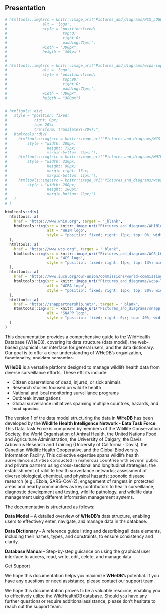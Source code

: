 ## Presentation {.unnumbered}

```r

# htmltools::img(src = knitr::image_uri("Pictures_and_diagrams/WCS_LOGOTYPE.png"), 
#                alt = 'logo', 
#                style = 'position:fixed; 
#                         top:0;
#                         right:0; 
#                         padding:70px;',
#                width = "300px", 
#                heigth = "300px")
# 
# 
# htmltools::img(src = knitr::image_uri("Pictures_and_diagrams/wcpa-logo.png"), 
#                alt = 'logo', 
#                style = 'position:fixed; 
#                         top:90;
#                         right:0; 
#                         padding:70px;',
#                width = "300px", 
#                heigth = "300px")


# htmltools::div(
#   style = "position: fixed;
#            right: 0px;
#            top: 20%;
#            transform: translateY(-20%);",
#   htmltools::div(
#     htmltools::img(src = knitr::image_uri("Pictures_and_diagrams/WCS_LOGOTYPE.png"),
#         style = "width: 200px; 
#                  height: 75px; 
#                  margin-bottom: 10px;"),
#     htmltools::img(src = knitr::image_uri("Pictures_and_diagrams/WHINlogo.png"),
#         style = "width: 220px; 
#                  height: 90px; 
#                  margin-right: 15px;
#                  margin-bottom: 10px;"),
#     htmltools::img(src = knitr::image_uri("Pictures_and_diagrams/wcpa-logo.png"),
#         style = "width: 200px; 
#                  height: 180px; 
#                  margin-bottom: 10px;")
#   )
# )

htmltools::div(
  htmltools::a(
    href = "https://www.whin.org", target = "_blank",
    htmltools::img(src = knitr::image_uri("Pictures_and_diagrams/WHINlogo.png"),
                   alt = 'WHIN logo',  
                   style = "position: fixed; right: 10px; top: 0%; width: 220px;")
  ),
  htmltools::a(
    href = "https://www.wcs.org", target = "_blank",
    htmltools::img(src = knitr::image_uri("Pictures_and_diagrams/WCS_LOGOTYPE.png"),
                   alt = 'WCS logo',  
                   style = "position: fixed; right: 10px; top: 13%; width: 200px;")
  ),
  htmltools::a(
    href = "https://www.iucn.org/our-union/commissions/world-commission-protected-areas", target = "_blank",
    htmltools::img(src = knitr::image_uri("Pictures_and_diagrams/wcpa-logo.png"),
                   alt = 'WCPA logo',  
                   style = "position: fixed; right: 10px; top: 20%; width: 200px;")
  ),
  htmltools::a(
    href = "https://snappartnership.net/", target = "_blank",
    htmltools::img(src = knitr::image_uri("Pictures_and_diagrams/snapp-logo-250.png"),
                   alt = 'SNAPP logo',  
                   style = "position: fixed; right: 0px; top: 40%; width: 200px; background-color: black;")
  )
)


```

<!-- ## Presentation {.unnumbered} -->

This documentation provides a comprehensive guide to the WildHealth Database (WHeDB), covering its data structure (data model), the web-based graphical user interface for general users, and the data dictionary. Our goal is to offer a clear understanding of WHeDB’s organization, functionality, and data semantics.

**WHeDB** is a versatile platform designed to manage wildlife health data from diverse surveillance efforts. These efforts include:

* Citizen observations of dead, injured, or sick animals
* Research studies focused on wildlife health
* National and local monitoring surveillance programs
* Outbreak investigations
* Global surveillance initiatives spanning multiple countries, hazards, and host species

The version 1 of the data model structuring the data in **WHeDB**  has been developed by the **Wildlife Health Intelligence Network - Data Task Force**. This Data Task Force is composed by members of the Wildlife Conservation Society, the World Organisation of Animal Health, the United Nations Food and Agriculture Administration, the University of Calgary, the Davis Arbovirus Research and Training (University of California - Davis), the Canadian Wildlife Health Cooperative, and the Global Biodiversity Information Facility. This collective expertise spans wildlife health surveillance activities conducted in numerous countries with several public and private partners using cross-sectional and longitudinal strategies; the establishment of wildlife health surveillance networks; assessment of diverse biological, chemical, and physical hazards; zoonotic disease research (e.g., Ebola, SARS-CoV-2); engagement of rangers in protected areas and nearby communities as key contributors to health surveillance; diagnostic development and testing, wildlife pathology, and wildlife data management using different information management systems. 


The documentation is structured as follows:

**Data Model** – A detailed overview of **WHeDB’s** data structure, enabling users to effectively enter, navigate, and manage data in the database.

**Data Dictionary** – A reference guide listing and describing all data elements, including their names, types, and constraints, to ensure consistency and clarity.

**Database Manual** – Step-by-step guidance on using the graphical user interface to access, read, write, edit, delete, and manage data.

Get Support

We hope this documentation helps you maximize **WHeDB’s** potential. If you have any questions or need assistance, please contact our support team.



We hope this documentation proves to be a valuable resource, enabling you to effectively utilize the WildHealthDB database. Should you have any further questions or require additional assistance, please don't hesitate to reach out the support team.
